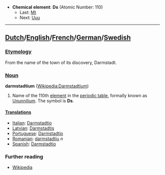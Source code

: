 *'''Chemical element''': '''Ds''' (Atomic Number: 110)
**Last: [[Meitnerium|Mt]]
**Next: [[Unununium|Uuu]]
----
==[[Dutch]]/[[English]]/[[French]]/[[German]]/[[Swedish]]==

===[[Etymology]]===
From the name of the town of its discovery, Darmstadt.

===[[Noun]]===
'''darmstadtium''' ([[en:Darmstadtium|Wikipedia:Darmstadtium]])

#Name of the 110th [[element]] in the [[periodic table]], formally known as [[Ununnilium]].  The symbol is '''Ds'''.

====[[Translations]]====
*[[Italian]]: [[Darmstadtio]]
*[[Latvian]]: [[Darmstadtis]]
*[[Portuguese]]: [[Darmstadtio]]
*[[Romanian]]: [[darmstadtiu]] ''n''
*[[Spanish]]: [[Darmstadtio]]

===Further reading===
* [[w:Darmstadtium|Wikipedia]]